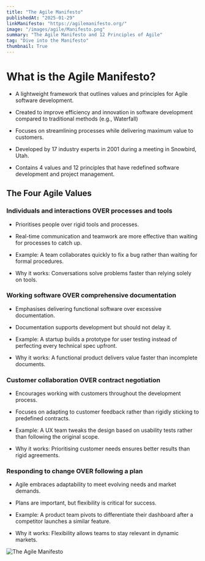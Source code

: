 ```yaml
---
title: "The Agile Manifesto"
publishedAt: "2025-01-29"
linkManifesto: "https://agilemanifesto.org/"
image: "/images/agile/Manifesto.png"
summary: "The Agile Manifesto and 12 Principles of Agile"
tag: "Dive into the Manifesto"
thumbnail: True
---
```


# What is the Agile Manifesto?

- A lightweight framework that outlines values and principles for Agile software development.

- Created to improve efficiency and innovation in software development compared to traditional methods (e.g., Waterfall)

- Focuses on streamlining processes while delivering maximum value to customers.

- Developed by 17 industry experts in 2001 during a meeting in Snowbird, Utah.

- Contains 4 values and 12 principles that have redefined software development and project management.

## The Four Agile Values

### Individuals and interactions OVER processes and tools

- Prioritises people over rigid tools and processes.

- Real-time communication and teamwork are more effective than waiting for processes to catch up.

- Example: A team collaborates quickly to fix a bug rather than waiting for formal procedures.

- Why it works: Conversations solve problems faster than relying solely on tools.

### Working software OVER comprehensive documentation

- Emphasises delivering functional software over excessive documentation.

- Documentation supports development but should not delay it.

- Example: A startup builds a prototype for user testing instead of perfecting every technical spec upfront.

- Why it works: A functional product delivers value faster than incomplete documents.

### Customer collaboration OVER contract negotiation

- Encourages working with customers throughout the development process.

- Focuses on adapting to customer feedback rather than rigidly sticking to predefined contracts.

- Example: A UX team tweaks the design based on usability tests rather than following the original scope.

- Why it works: Prioritising customer needs ensures better results than rigid agreements.

### Responding to change OVER following a plan

- Agile embraces adaptability to meet evolving needs and market demands.

- Plans are important, but flexibility is critical for success.

- Example: A product team pivots to differentiate their dashboard after a competitor launches a similar feature.

- Why it works: Flexibility allows teams to stay relevant in dynamic markets.

![The Agile Manifesto](/images/agile/Manifesto.png)